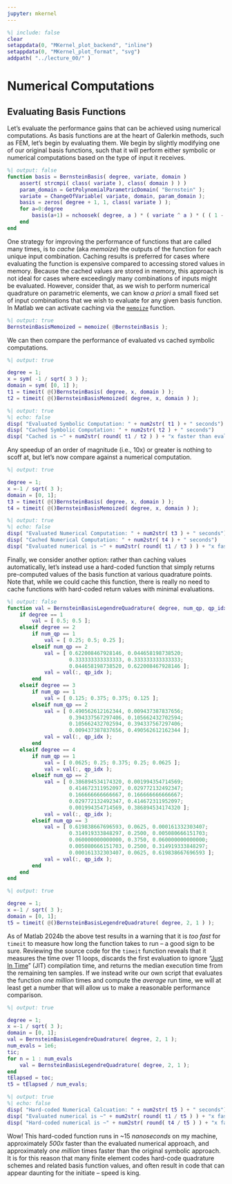 ```yaml
---
jupyter: mkernel
---
```


```matlab
%| include: false
clear
setappdata(0, "MKernel_plot_backend", "inline")
setappdata(0, "MKernel_plot_format", "svg")
addpath( "../lecture_00/" )
```

# Numerical Computations

## Evaluating Basis Functions
Let's evaluate the performance gains that can be achieved using numerical computations.
As basis functions are at the heart of Galerkin methods, such as FEM, let's begin by evaluating them.
We begin by slightly modifying one of our original basis functions, such that it will perform either symbolic or numerical computations based on the type of input it receives.

```matlab
%| output: false
function basis = BernsteinBasis( degree, variate, domain )
    assert( strcmpi( class( variate ), class( domain ) ) )
    param_domain = GetPolynomialParametricDomain( "Bernstein" );
    variate = ChangeOfVariable( variate, domain, param_domain );
    basis = zeros( degree + 1, 1, class( variate ) );
    for a=0:degree
        basis(a+1) = nchoosek( degree, a ) * ( variate ^ a ) * ( ( 1 - variate ) ^ ( degree - a ) );
    end
end
```

One strategy for improving the performance of functions that are called many times, is to *cache* (aka *memoize*) the outputs of the function for each unique input combination.
Caching results is preferred for cases where evaluating the function is expensive compared to accessing stored values in memory.
Because the cached values are stored in memory, this approach is not ideal for cases where exceedingly many combinations of inputs might be evaluated.
However, consider that, as we wish to perform numerical quadrature on parametric elements, we can know *a priori* a small fixed set of input combinations that we wish to evaluate for any given basis function.
In Matlab we can activate caching via the [`memoize`](https://www.mathworks.com/help/matlab/ref/memoize.html) function.

```matlab
%| output: true
BernsteinBasisMemoized = memoize( @BernsteinBasis );
```

We can then compare the performance of evaluated vs cached symbolic computations.
```matlab
%| output: true

degree = 1;
x = sym( -1 / sqrt( 3 ) );
domain = sym( [0, 1] );
t1 = timeit( @()BernsteinBasis( degree, x, domain ) );
t2 = timeit( @()BernsteinBasisMemoized( degree, x, domain ) );
```

```matlab
%| output: true
%| echo: false
disp( "Evaluated Symbolic Computation: " + num2str( t1 ) + " seconds")
disp( "Cached Symbolic Computation: " + num2str( t2 ) + " seconds")
disp( "Cached is ~" + num2str( round( t1 / t2 ) ) + "x faster than evaluated symbolic" )
```

Any speedup of an order of magnitude (i.e., 10x) or greater is nothing to scoff at, but let's now compare against a numerical computation.

```matlab
%| output: true

degree = 1;
x =-1 / sqrt( 3 );
domain = [0, 1];
t3 = timeit( @()BernsteinBasis( degree, x, domain ) );
t4 = timeit( @()BernsteinBasisMemoized( degree, x, domain ) );
```

```matlab
%| output: true
%| echo: false
disp( "Evaluated Numerical Computation: " + num2str( t3 ) + " seconds")
disp( "Cached Numerical Computation: " + num2str( t4 ) + " seconds")
disp( "Evaluated numerical is ~" + num2str( round( t1 / t3 ) ) + "x faster than evaluated symbolic" )
```

Finally, we consider another option: rather than caching values automatically, let's instead use a hard-coded function that simply returns pre-computed values of the basis function at various quadrature points.
Note that, while we could cache this function, there is really no need to cache functions with hard-coded return values with minimal evaluations.


```matlab
%| output: false
function val = BernsteinBasisLegendreQuadrature( degree, num_qp, qp_idx )
    if degree == 1
        val = [ 0.5; 0.5 ];
    elseif degree == 2
        if num_qp == 1
            val = [ 0.25; 0.5; 0.25 ];
        elseif num_qp == 2
            val = [ 0.622008467928146, 0.044658198738520;
                    0.333333333333333, 0.333333333333333;
                    0.044658198738520, 0.622008467928146 ];
            val = val(:, qp_idx );
        end
    elseif degree == 3
        if num_qp == 1
            val = [ 0.125; 0.375; 0.375; 0.125 ];
        elseif num_qp == 2
            val = [ 0.490562612162344, 0.009437387837656;
                    0.394337567297406, 0.105662432702594;
                    0.105662432702594, 0.394337567297406;
                    0.009437387837656, 0.490562612162344 ];
            val = val(:, qp_idx );
        end
    elseif degree == 4
        if num_qp == 1
            val = [ 0.0625; 0.25; 0.375; 0.25; 0.0625 ];
            val = val(:, qp_idx );
        elseif num_qp == 2
            val = [ 0.386894534174320, 0.001994354714569;
                    0.414672311952097, 0.029772132492347;
                    0.166666666666667, 0.166666666666667;
                    0.029772132492347, 0.414672311952097;
                    0.001994354714569, 0.386894534174320 ];
            val = val(:, qp_idx );
        elseif num_qp == 3
            val = [ 0.619838667696593, 0.0625, 0.000161332303407;
                    0.314919333848297, 0.2500, 0.005080666151703;
                    0.060000000000000, 0.3750, 0.060000000000000;
                    0.005080666151703, 0.2500, 0.314919333848297;
                    0.000161332303407, 0.0625, 0.619838667696593 ];
            val = val(:, qp_idx );
        end
    end
end
```


```matlab
%| output: true

degree = 1;
x =-1 / sqrt( 3 );
domain = [0, 1];
t5 = timeit( @()BernsteinBasisLegendreQuadrature( degree, 2, 1 ) );
```

As of Matlab 2024b the above test results in a warning that it is *too fast* for `timeit` to measure how long the function takes to run -- a good sign to be sure.
Reviewing the source code for the `timeit` function reveals that it measures the time over 11 loops, discards the first evaluation to ignore "[Just In Time](https://blogs.mathworks.com/loren/2016/02/12/run-code-faster-with-the-new-matlab-execution-engine/#a10b1355-2da4-47e8-87b9-bac247d0b6a6)" (JIT) compilation time, and returns the median execution time from the remaining ten samples.
If we instead write our own script that evaluates the function *one million* times and compute the *average* run time, we will at least get a number that will allow us to make a reasonable performance comparison.

```matlab
%| output: true

degree = 1;
x =-1 / sqrt( 3 );
domain = [0, 1];
val = BernsteinBasisLegendreQuadrature( degree, 2, 1 );
num_evals = 1e6;
tic;
for n = 1 : num_evals
    val = BernsteinBasisLegendreQuadrature( degree, 2, 1 );
end
tElapsed = toc;
t5 = tElapsed / num_evals;
```

```matlab
%| output: true
%| echo: false
disp( "Hard-coded Numerical Calcuation: " + num2str( t5 ) + " seconds")
disp( "Evaluated numerical is ~" + num2str( round( t1 / t5 ) ) + "x faster than evaluated symbolic" )
disp( "Hard-coded numerical is ~" + num2str( round( t4 / t5 ) ) + "x faster than evaluated numerical" )
```

Wow!
This hard-coded function runs in ~15 *nanoseconds* on my machine, approximately *500x* faster than the evaluated numerical approach, and approximately *one million* times faster than the original symbolic approach.
It is for this reason that many finite element codes hard-code quadrature schemes and related basis function values, and often result in code that can appear daunting for the initiate -- speed is king.